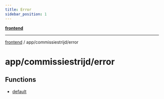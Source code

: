 ```yaml
---
title: Error
sidebar_position: 1
---
```


[**frontend**](./error/../../..)

***

[frontend](./error/../../..) / app/commissiestrijd/error

# app/commissiestrijd/error

## Functions

- [default](./error/functions/default)
